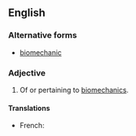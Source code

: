 ==English==

===Alternative forms===
* [[biomechanic]]
===Adjective===
{{en-adj}}

# Of or pertaining to [[biomechanics]]. 

====Translations====
{{trans-top|of or pertaining to biomechanics}}
* French: {{t+|fr|biomécanique|f}}
{{trans-mid}}
{{trans-bottom}}